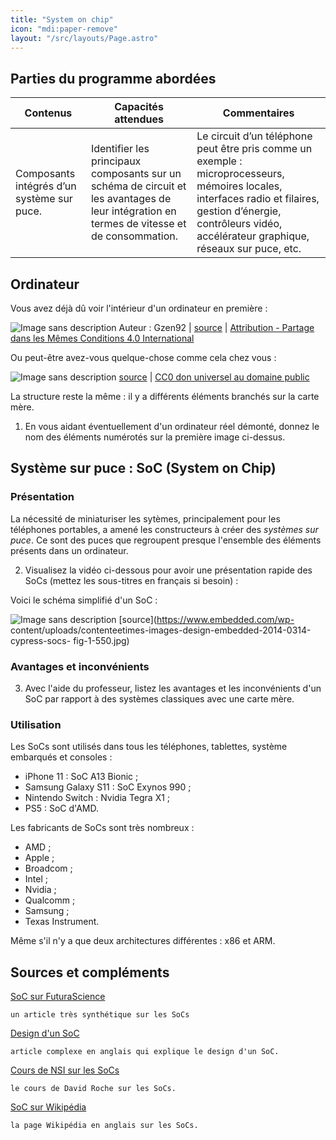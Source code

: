 ```yaml
---
title: "System on chip"
icon: "mdi:paper-remove"
layout: "/src/layouts/Page.astro"
---
```


##  Parties du programme abordées

Contenus | Capacités attendues | Commentaires  
---|---|---  
Composants intégrés d’un système sur puce.  |  Identifier les principaux composants sur un schéma de circuit et les avantages de leur intégration en termes de vitesse et de consommation.  |  Le circuit d’un téléphone peut être pris comme un exemple : microprocesseurs, mémoires locales, interfaces radio et filaires, gestion d’énergie, contrôleurs vidéo, accélérateur graphique, réseaux sur puce, etc.   
  
## Ordinateur

Vous avez déjà dû voir l'intérieur d'un ordinateur en première :

![Image sans description](/cours/interieur-small.jpg) Auteur : Gzen92 | [source](https://commons.wikimedia.org/wiki/File:Int%C3%A9rieur_d%27ordinateur.jpg) | [Attribution - Partage dans les Mêmes Conditions 4.0 International](https://creativecommons.org/licenses/by-sa/4.0/deed.fr)

Ou peut-être avez-vous quelque-chose comme cela chez vous :

![Image sans description](/cours/interieur2-small.jpg) [source](https://commons.wikimedia.org/wiki/File:Ensemble_PC.jpg) | [CC0 don universel au domaine public](https://creativecommons.org/publicdomain/zero/1.0/deed.fr)

La structure reste la même : il y a différents éléments branchés sur la carte
mère.

1. En vous aidant éventuellement d'un ordinateur réel démonté, donnez le
nom des éléments numérotés sur la première image ci-dessus.

## Système sur puce : SoC (System on Chip)

### Présentation

La nécessité de miniaturiser les sytèmes, principalement pour les téléphones
portables, a amené les constructeurs à créer des _systèmes sur puce_. Ce sont
des puces que regroupent presque l'ensemble des éléments présents dans un
ordinateur.

2. Visualisez la vidéo ci-dessous pour avoir une présentation rapide des
SoCs (mettez les sous-titres en français si besoin) :

Voici le schéma simplifié d'un SoC :

![Image sans description](/cours/soc-schema.jpg) [source](https://www.embedded.com/wp-
content/uploads/contenteetimes-images-design-embedded-2014-0314-cypress-socs-
fig-1-550.jpg)

### Avantages et inconvénients

3. Avec l'aide du professeur, listez les avantages et les inconvénients
d'un SoC par rapport à des systèmes classiques avec une carte mère.

### Utilisation

Les SoCs sont utilisés dans tous les téléphones, tablettes, système embarqués
et consoles :

  - iPhone 11 : SoC A13 Bionic ;
  - Samsung Galaxy S11 : SoC Exynos 990 ;
  - Nintendo Switch : Nvidia Tegra X1 ;
  - PS5 : SoC d'AMD.

Les fabricants de SoCs sont très nombreux :

  - AMD ;
  - Apple ;
  - Broadcom ;
  - Intel ;
  - Nvidia ;
  - Qualcomm ;
  - Samsung ;
  - Texas Instrument.

Même s'il n'y a que deux architectures différentes : x86 et ARM.

## Sources et compléments

[SoC sur FuturaScience](https://www.futura-sciences.com/tech/definitions/soc-system-on-chip-14843/)

    un article très synthétique sur les SoCs
  
[Design d'un SoC](https://www.embedded.com/designing-with-arm-cortex-m-based-system-on-chips-socs-part-i-the-basics/)

    article complexe en anglais qui explique le design d'un SoC.
  
[Cours de NSI sur les
SoCs](https://pixees.fr/informatiquelycee/n_site/nsi_term_archi_soc.html)

    le cours de David Roche sur les SoCs.
  
[SoC sur Wikipédia](https://en.wikipedia.org/wiki/System_on_a_chip)

    la page Wikipédia en anglais sur les SoCs.

